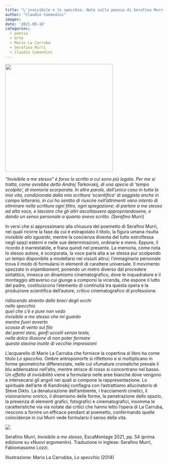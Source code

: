 ```yaml
---
title: "L'invisibile e lo specchio. Note sulla poesia di Serafino Murri e la pittura di Mario La Carrubba"
author: "Claudio Comandini"
images:
date: '2021-09-18'
categories:
  - poesia
  - arte
  - Mario La Carruba
  - Serafino Murri
  - Claudio Comandini
---
```


![](/images/immagini_scritture/LaCarrubba_Lo-specchio.jpeg){fig-align="center" width="342"}

*"Invisibile a me stesso" è forse lo scritto a cui sono più legato. Per me si tratta, come avrebbe detto Andrej Tarkovskij, di una specie di 'tempo scolpito', di memoria scorporata. In altre parole, dell’unico caso in tutta la mia vita, condizionata dalla mia scrittura 'scientifica' di saggista anche in campo letterario, in cui ho sentito di riuscire nell’altrimenti vano intento di eliminare nella scrittura ogni filtro, ogni spiegazione; di parlare a me stesso ad alta voce, e lasciare che gli altri ascoltassero appropriandosene, e dando un senso personale a quanto avevo scritto. (Serafino Murri)*

In versi che si approssimano alla chiusura del poemetto di Serafino Murri, nei quali ricorre la fase da cui è estrapolato il titolo, la figura umana risulta *invisibile allo sguardo*, mentre la coscienza diventa del tutto estroflessa negli spazi esterni e nelle sue determinazioni, ordinarie e meno. Eppure, il ricordo è inarrestabile, e frana quindi nel presente. La memoria, come nota lo stesso autore, è scorporata, la voce parla alta a se stessa pur scolpendo un tempo disponibile a modellarsi nei vissuti altrui; l’immaginario personale trova il modo di formularsi in elementi di carattere universale. Il movimento spezzato in *enjambament*, ponendo un metro diverso dal procedere sintattico, innesca un dinamismo cinematografico, dove le inquadrature e il montaggio attraverso cui giunge a comporsi la vicenda, che espone il lutto del padre, costituiscono l’elemento di continuità tra questa opera e la produzione scientifica dell’autore, critico cinematografico di professione.

*ridiscendo stranito dalle braci degli occhi\
nello specchio\
quel che c’è e pure non vedo\
invisibile a me stesso che mi guardo\
mentre fuori avverto\
scosse di vento sul filo\
dei panni stesi, gonfi uccelli senza testa,\
nella dolce illusione di non poter fermare\
questa slavina inutile di vecchie impressioni*

L’acquarello di Mario La Carruba che fornisce la copertina al libro ha come titolo *Lo specchio*. Ombre antropomorfe si riflettono e si moltiplicano in forme geometriche differenziate, nelle cui sfumature cromatiche prevale il blu addensatosi nell’alto, mentre strisce di rosso si concentrano nel basso. Un *effetto di invisibilità* viene a formularsi nelle aree bianche dove vengono a intersecarsi gli angoli nei quali si compone la rappresentazione. Lo spirituale dell'arte di Kandinskij conflagra con l'astrattismo allucinatorio di Steve Dikto. La denaturazione dell’ambiente, i tracciamenti cinetici, il visionarismo onirico, il dinamismo delle forme, la penetrazione dello spazio, la presenza di elementi grafici, fotografici e cinematografici, insomma le caratteristiche via via notate dai critici che hanno letto l’opera di La Carruba, riescono a fornire un efficace pendant al poemetto, confermando quelle coincidenze in cui Murri vede formularsi il senso della vita.

![](/images/immagini_scritture/Murri_invisibile-a-me-stesso.jpg){fig-align="center"}

Serafino Murri, *Invisibile a me stesso*, EscaMontage 2021, pp. 54 (prima edizione su «Nuovi argomenti»). Traduzione in inglese: Serafino Murri, Fabiomassimo Lozzi.

Illustrazione: Mario La Carrubba, *Lo specchio* (2014)
